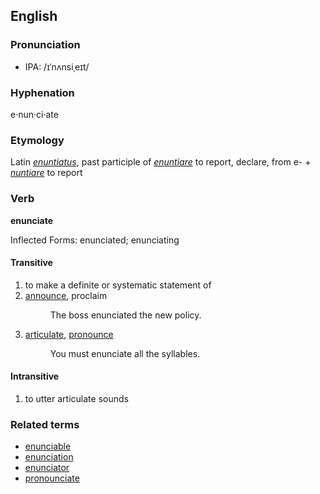 {{cleanup}}
==English==
===Pronunciation===
*IPA: /ɪˈnʌnsiˌeɪt/
===Hyphenation===
e·nun·ci·ate
===Etymology===
Latin ''[[enuntiatus]]'', past participle of ''[[enuntiare]]'' to report, declare, from e- + ''[[nuntiare]]'' to report 

===Verb===
'''enunciate'''

Inflected Forms: enunciated; enunciating

====Transitive====
#to make a definite or systematic statement of 
#[[announce]], proclaim
#:The boss enunciated the new policy.
# [[articulate]], [[pronounce]]
#:You must enunciate all the syllables.

====Intransitive====
#to utter articulate sounds

===Related terms===
* [[enunciable]]
* [[enunciation]]
* [[enunciator]]
*[[pronounciate]]